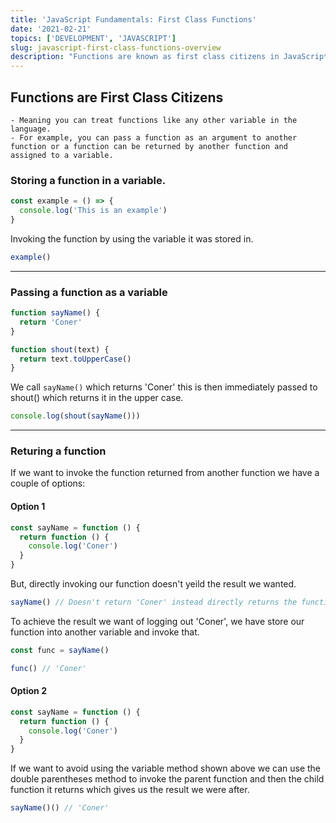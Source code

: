 ```yaml
---
title: 'JavaScript Fundamentals: First Class Functions'
date: '2021-02-21'
topics: ['DEVELOPMENT', 'JAVASCRIPT']
slug: javascript-first-class-functions-overview
description: "Functions are known as first class citizens in JavaScript, here's exactly what that means."
---
```


## Functions are First Class Citizens

    - Meaning you can treat functions like any other variable in the language.
    - For example, you can pass a function as an argument to another function or a function can be returned by another function and assigned to a variable.

### Storing a function in a variable.

```jsx
const example = () => {
  console.log('This is an example')
}
```

Invoking the function by using the variable it was stored in.

```jsx
example()
```

---

### Passing a function as a variable

```jsx
function sayName() {
  return 'Coner'
}

function shout(text) {
  return text.toUpperCase()
}
```

We call `sayName()` which returns 'Coner' this is then immediately passed to shout() which returns it in the upper case.

```jsx
console.log(shout(sayName()))
```

---

### Returing a function

If we want to invoke the function returned from another function we have a couple of options:

#### Option 1

```jsx
const sayName = function () {
  return function () {
    console.log('Coner')
  }
}
```

But, directly invoking our function doesn't yeild the result we wanted.

```jsx
sayName() // Doesn't return 'Coner' instead directly returns the function.
```

To achieve the result we want of logging out 'Coner', we have store our function into another variable and invoke that.

```jsx
const func = sayName()

func() // 'Coner'
```

#### Option 2

```jsx
const sayName = function () {
  return function () {
    console.log('Coner')
  }
}
```

If we want to avoid using the variable method shown above we can use the double parentheses method to invoke the parent function and then the child function it returns which gives us the result we were after.

```jsx
sayName()() // 'Coner'
```
